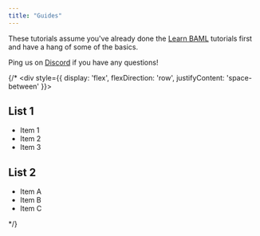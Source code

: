 ```yaml
---
title: "Guides"
---
```


These tutorials assume you've already done the [Learn BAML](/v3/guides/hello_world/level0) tutorials first and have a hang of some of the basics.

Ping us on [Discord](https://discord.gg/BTNBeXGuaS) if you have any questions!

{/* <div style={{ display: 'flex', flexDirection: 'row', justifyContent: 'space-between' }}>
  <div style={{ width: '45%' }}>
    <h2>List 1</h2>
    <ul>
      <li>Item 1</li>
      <li>Item 2</li>
      <li>Item 3</li>
    </ul>
  </div>
  <div style={{ width: '45%' }}>
    <h2>List 2</h2>
    <ul>
      <li>Item A</li>
      <li>Item B</li>
      <li>Item C</li>
    </ul>
  </div>
</div> */}

